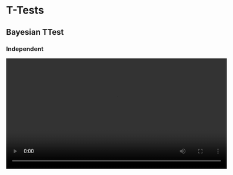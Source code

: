 # T-Tests

## Bayesian TTest

### Independent

<video width="600" controls><source src="/jasp-video-library/assets/videos/All_T-Tests/Bayesian_TTest/Bayesian_TTest_1_Independent.mp4" type="video/mp4">Your browser does not support the video tag.</video>

### One Sample

<video width="600" controls><source src="/jasp-video-library/assets/videos/All_T-Tests/Bayesian_TTest/Bayesian_TTest_2_One-Sample.mp4" type="video/mp4">Your browser does not support the video tag.</video>

### Paired

<video width="600" controls><source src="/jasp-video-library/assets/videos/All_T-Tests/Bayesian_TTest/Bayesian_TTest_3_Paired.mp4" type="video/mp4">Your browser does not support the video tag.</video>

## TTest

### Independent Main Analysis

<video width="600" controls><source src="/jasp-video-library/assets/videos/All_T-Tests/TTest/TTest_1_Independent-Main-Analysis.mp4" type="video/mp4">Your browser does not support the video tag.</video>

### Mean Difference

<video width="600" controls><source src="/jasp-video-library/assets/videos/All_T-Tests/TTest/TTest_2_Mean-Difference.mp4" type="video/mp4">Your browser does not support the video tag.</video>

### Assumption Checks

<video width="600" controls><source src="/jasp-video-library/assets/videos/All_T-Tests/TTest/TTest_3_Assumption-Checks.mp4" type="video/mp4">Your browser does not support the video tag.</video>

### Plots

<video width="600" controls><source src="/jasp-video-library/assets/videos/All_T-Tests/TTest/TTest_4_Plots.mp4" type="video/mp4">Your browser does not support the video tag.</video>

### Effect Size

<video width="600" controls><source src="/jasp-video-library/assets/videos/All_T-Tests/TTest/TTest_5_Effect-Size.mp4" type="video/mp4">Your browser does not support the video tag.</video>

### One Sample All

<video width="600" controls><source src="/jasp-video-library/assets/videos/All_T-Tests/TTest/TTest_6_One-Sample-All.mp4" type="video/mp4">Your browser does not support the video tag.</video>

### Paired All

<video width="600" controls><source src="/jasp-video-library/assets/videos/All_T-Tests/TTest/TTest_7_Paired-All.mp4" type="video/mp4">Your browser does not support the video tag.</video>

